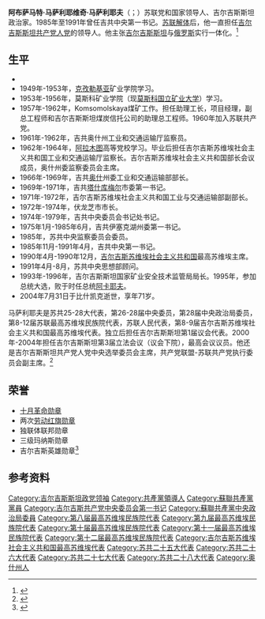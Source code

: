 {{expand|time=2013-03-26T05:44:49+00:00}}
{{Infobox officeholder
|original_name  = Абсамат Масалиевич Масалиев
|name           = 阿布萨马特·马萨利耶维奇·马萨利耶夫
|image          = Stamp_of_Kyrgyzstan_masaliev.jpg
|office         = [[吉尔吉斯共产党|吉尔吉斯共产党]]中央第一书记
|term_start     = 1985年11月2日
|term_end       = 1991年4月6日
|predecessor    = [[图尔达昆·乌苏巴利耶维奇·乌苏巴利耶夫|图尔达昆·乌苏巴利耶维奇·乌苏巴利耶夫]]
|successor      = [[朱姆加尔别克·别克库塔诺维奇·阿曼巴耶夫|朱姆加尔别克·别克库塔诺维奇·阿曼巴耶夫]]
|office2         = [[吉尔吉斯苏维埃社会主义共和国|吉尔吉斯苏维埃社会主义共和国]]最高苏维埃主席团主席
|term_start2     = 1990年4月10日
|term_end2       = 1990年12月10日
|predecessor2    = [[图尔浑巴伊·萨迪科维奇·萨迪科夫|图尔浑巴伊·萨迪科维奇·萨迪科夫]]
|successor2      = [[梅德特坎·谢里姆库洛维奇·谢里姆库洛夫|梅德特坎·谢里姆库洛维奇·谢里姆库洛夫]]
|birth_date     = {{Birth date|1933|4|10}}
|birth_place    = {{URS}}[[吉尔吉斯自治社会主义苏维埃共和国|吉尔吉斯自治社会主义苏维埃共和国]][[奥什州|奥什州]][[卡达姆扎伊区|卡达姆扎伊区]]Alysh村
|death_date     = {{Death date and age|2004|7|31|1933|4|10}}
|death_place    = {{KGZ}}[[比什凯克|比什凯克]]
|party          = [[苏联共产党|苏联共产党]]
|nationality   = {{URS}}（1933－1991）<br>{{KGZ}}（1991－2004）
|profession     = 矿业
|awards={{十月革命勋章}} {{劳动红旗勋章}} {{劳动红旗勋章}}
}}
'''阿布萨马特·马萨利耶维奇·马萨利耶夫'''（{{lang-ru|Абсамат Масалиевич Масалиев}}；{{bd|1933年|4月10日|2004年|7月31日|catIdx=M马}}）苏联党和国家领导人、吉尔吉斯斯坦政治家。1985年至1991年曾任吉共中央第一书记。[[苏联解体|苏联解体]]后，他一直担任[[吉尔吉斯斯坦共产党人党|吉尔吉斯斯坦共产党人党]]的领导人。他主张[[吉尔吉斯斯坦|吉尔吉斯斯坦]]与[[俄罗斯|俄罗斯]]实行一体化。<ref>{{Cite web |url=http://who.ca-news.org/people/75 |title=存档副本 |access-date=2020-09-30 |archive-date=2018-04-24 |archive-url=https://web.archive.org/web/20180424223101/http://who.ca-news.org/people/75 |dead-url=no }}</ref>

== 生平 ==
* 
* 1949年-1953年，[[克孜勒基亚|克孜勒基亚]]矿业学院学习。
* 1953年-1956年，莫斯科矿业学院（现[[莫斯科国立矿业大学|莫斯科国立矿业大学]]）学习。
* 1957年-1962年，Komsomolskaya煤矿工作。担任助理工长，项目经理，副总工程师和吉尔吉斯斯坦煤炭信托公司的助理总工程师。1960年加入苏联共产党。
* 1961年-1962年，吉共奥什州工业和交通运输厅监察员。
* 1962年-1964年，[[阿拉木图|阿拉木图]]高等党校学习。毕业后担任吉尔吉斯苏维埃社会主义共和国工业和交通运输厅监察长。吉尔吉斯苏维埃社会主义共和国部长会议成员，奥什州委监察委员会主席。
* 1966年-1969年，吉共[[奥什|奥什]]州委工业和交通运输部部长。
* 1969年-1971年，吉共[[塔什库梅尔|塔什库梅尔]]市委第一书记。
* 1971年-1972年，吉尔吉斯苏维埃社会主义共和国工业与交通运输部副部长。
* 1972年-1974年，伏龙芝市市长。
* 1974年-1979年，吉共中央委员会书记处书记。
* 1975年1月-1985年6月，吉共伊塞克湖州委第一书记。
* 1985年，苏共中央监察委员会委员。
* 1985年11月-1991年4月，吉共中央第一书记。
* 1990年4月-1990年12月，[[吉尔吉斯苏维埃社会主义共和国|吉尔吉斯苏维埃社会主义共和国]]最高苏维埃主席。
* 1991年4月-8月，苏共中央思想部顾问。
* 1993年-1996年，吉尔吉斯斯坦国家矿业安全技术监管局局长。1995年，参加总统大选，败于时任总统[[阿卡耶夫|阿卡耶夫]]。
* 2004年7月31日于比什凯克逝世，享年71岁。
马萨利耶夫是苏共25-28大代表，第26-28届中央委员，第28届中央政治局委员，第8-12届苏联最高苏维埃民族院代表，苏联人民代表，第8-9届吉尔吉斯苏维埃社会主义共和国最高苏维埃代表。独立后担任吉尔吉斯斯坦第1届议会代表。2000年-2004年担任吉尔吉斯斯坦第3届立法会议（议会下院），最高会议议员。他还是吉尔吉斯斯坦共产党人党中央选举委员会主席，共产党联盟-苏联共产党执行委员会副主席。<ref>{{Cite web |url=http://slovo.kg/?p=23733 |title=存档副本 |access-date=2020-09-30 |archive-date=2018-03-06 |archive-url=https://web.archive.org/web/20180306144654/http://slovo.kg/?p=23733 |dead-url=no }}</ref>

== 荣誉 ==
*[[十月革命勋章|十月革命勋章]]
*两次[[劳动红旗勋章|劳动红旗勋章]]
*独联体联邦勋章
*三级玛纳斯勋章
*吉尔吉斯英雄勋章<ref>{{Cite web |url=https://ru.wikipedia.org/wiki/%D0%9C%D0%B0%D1%81%D0%B0%D0%BB%D0%B8%D0%B5%D0%B2,_%D0%90%D0%B1%D1%81%D0%B0%D0%BC%D0%B0%D1%82_%D0%9C%D0%B0%D1%81%D0%B0%D0%BB%D0%B8%D0%B5%D0%B2%D0%B8%D1%87 |title=存档副本 |access-date=2020-09-30 |archive-date=2020-10-08 |archive-url=https://web.archive.org/web/20201008131114/https://ru.wikipedia.org/wiki/%D0%9C%D0%B0%D1%81%D0%B0%D0%BB%D0%B8%D0%B5%D0%B2,_%D0%90%D0%B1%D1%81%D0%B0%D0%BC%D0%B0%D1%82_%D0%9C%D0%B0%D1%81%D0%B0%D0%BB%D0%B8%D0%B5%D0%B2%D0%B8%D1%87 |dead-url=no }}</ref>

==参考资料==
{{reflist}}

{{第二十八屆蘇聯共產黨中央政治局}}
{{Authority control}}

{{DEFAULTSORT:Masaliyev, Absamat}}
[[Category:吉尔吉斯斯坦政党领袖|Category:吉尔吉斯斯坦政党领袖]]
[[Category:共產黨領導人|Category:共產黨領導人]]
[[Category:蘇聯共產黨黨員|Category:蘇聯共產黨黨員]]
[[Category:吉尔吉斯共产党中央委员会第一书记|Category:吉尔吉斯共产党中央委员会第一书记]]
[[Category:蘇聯共產黨中央政治局委員|Category:蘇聯共產黨中央政治局委員]]
[[Category:第八届最高苏维埃民族院代表|Category:第八届最高苏维埃民族院代表]]
[[Category:第九届最高苏维埃民族院代表|Category:第九届最高苏维埃民族院代表]]
[[Category:第十届最高苏维埃民族院代表|Category:第十届最高苏维埃民族院代表]]
[[Category:第十一届最高苏维埃民族院代表|Category:第十一届最高苏维埃民族院代表]]
[[Category:第十二届最高苏维埃民族院代表|Category:第十二届最高苏维埃民族院代表]]
[[Category:吉尔吉斯苏维埃社会主义共和国最高苏维埃代表|Category:吉尔吉斯苏维埃社会主义共和国最高苏维埃代表]]
[[Category:苏共二十五大代表|Category:苏共二十五大代表]]
[[Category:苏共二十六大代表|Category:苏共二十六大代表]]
[[Category:苏共二十七大代表|Category:苏共二十七大代表]]
[[Category:苏共二十八大代表|Category:苏共二十八大代表]]
[[Category:奥什州人|Category:奥什州人]]